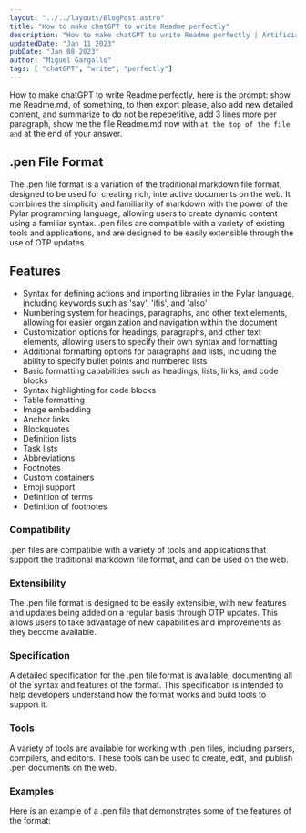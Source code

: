 ```yaml
---
layout: "../../layouts/BlogPost.astro"
title: "How to make chatGPT to write Readme perfectly"
description: "How to make chatGPT to write Readme perfectly | Artificial intelligence, or AI, is a rapidly growing field that has the potential to revolutionize a wide range of industries. In this article, we'll explore just a few of the many reasons why AI is a valuable resource for businesses of all types."
updatedDate: "Jan 11 2023"
pubDate: "Jan 08 2023"
author: "Miguel Gargallo"
tags: [ "chatGPT", "write", "perfectly"]
---
```


How to make chatGPT to write Readme perfectly, here is the prompt: show me Readme.md, of something, to then export please, also add new detailed content, and summarize to do not be repepetitive, add 3 lines more per paragraph, show me the file Readme.md now with `at the top of the file and` at the end of your answer.

## .pen File Format

The .pen file format is a variation of the traditional markdown file format, designed to be used for creating rich, interactive documents on the web. It combines the simplicity and familiarity of markdown with the power of the Pylar programming language, allowing users to create dynamic content using a familiar syntax. .pen files are compatible with a variety of existing tools and applications, and are designed to be easily extensible through the use of OTP updates.

## Features

- Syntax for defining actions and importing libraries in the Pylar language, including keywords such as 'say', 'ifis', and 'also'
- Numbering system for headings, paragraphs, and other text elements, allowing for easier organization and navigation within the document
- Customization options for headings, paragraphs, and other text elements, allowing users to specify their own syntax and formatting
- Additional formatting options for paragraphs and lists, including the ability to specify bullet points and numbered lists
- Basic formatting capabilities such as headings, lists, links, and code blocks
- Syntax highlighting for code blocks
- Table formatting
- Image embedding
- Anchor links
- Blockquotes
- Definition lists
- Task lists
- Abbreviations
- Footnotes
- Custom containers
- Emoji support
- Definition of terms
- Definition of footnotes

### Compatibility

.pen files are compatible with a variety of tools and applications that support the traditional markdown file format, and can be used on the web.

### Extensibility

The .pen file format is designed to be easily extensible, with new features and updates being added on a regular basis through OTP updates. This allows users to take advantage of new capabilities and improvements as they become available.

### Specification

A detailed specification for the .pen file format is available, documenting all of the syntax and features of the format. This specification is intended to help developers understand how the format works and build tools to support it.

### Tools

A variety of tools are available for working with .pen files, including parsers, compilers, and editors. These tools can be used to create, edit, and publish .pen documents on the web.

### Examples

Here is an example of a .pen file that demonstrates some of the features of the format:
